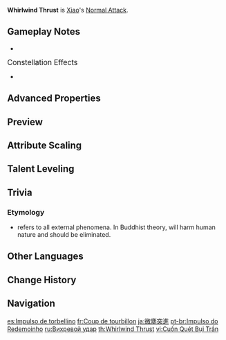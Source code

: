 {{Talent Infobox
|image         = Talent Whirlwind Thrust.png
|character     = Xiao
|type          = Normal Attack
|info          = '''Normal Attack'''<br>Performs up to 6 consecutive spear strikes.<br><br>'''Charged Attack'''<br>Consumes a certain amount of Stamina to perform an upward thrust.<br><br>'''Plunging Attack'''<br>Plunges from mid-air to strike the ground below, damaging opponents along the path and dealing [[AoE]] DMG upon impact.<br>Xiao does not take DMG from performing [[Plunging Attack]]s.
|hit1          = 27.5–52.0%+27.5–52.0%
|hit2          = 56.9–107.4%
|hit3          = 68.6–129.3%
|hit4          = 37.7–71.0%+37.7–71.0%
|hit5          = 71.5–135.0%
|hit6          = 95.8–180.8%
|charged       = 121–228%
|chargedStamina= 25
|plunge        = 82–173%
|plungeLow     = 164–346%
|plungeHigh    = 204–433%
|scale_att1    = ATK
|utility1      = Plunging
}}
'''Whirlwind Thrust''' is [[Xiao]]'s [[Normal Attack]].

==Gameplay Notes==
* {{Talent Note|conversion|character=Xiao|talent=Bane of All Evil|Anemo|15}}
;<big>Constellation Effects</big>
*{{Talent Note|constellation|6|Conqueror of Evil: Guardian Yaksha}}

==Advanced Properties==
{{For|Normal, Charged, and Plunging Attack properties under the effects of [[Bane of All Evil]]|Bane of All Evil#Advanced Properties}}
{{Advanced Properties
|title   = Normal Attack 1-Hit A
|gu      = 1U
|icdtag  = Normal Attack
|icdtype = 2.5s/3 Hits
|poise   = 25.08
|impulse = 3

|title2   = Normal Attack 1-Hit B
|gu2      = 1U
|icdtag2  = Normal Attack
|icdtype2 = 2.5s/3 Hits
|poise2   = 25.08
|impulse2 = 2

|title3   = Normal Attack 2-Hit
|gu3      = 1U
|icdtag3  = Normal Attack
|icdtype3 = 2.5s/3 Hits
|poise3   = 51.76
|impulse3 = 3

|title4   = Normal Attack 3-Hit
|gu4      = 1U
|icdtag4  = Normal Attack
|icdtype4 = 2.5s/3 Hits
|poise4   = 62.32
|impulse4 = 3

|title5   = Normal Attack 4-Hit A
|gu5      = 1U
|icdtag5  = Normal Attack
|icdtype5 = 2.5s/3 Hits
|poise5   = 34.28
|impulse5 = 2

|title6   = Normal Attack 4-Hit B
|gu6      = 1U
|icdtag6  = Normal Attack
|icdtype6 = 2.5s/3 Hits
|poise6   = 34.28
|impulse6 = 2

|title7   = Normal Attack 5-Hit
|gu7      = 1U
|icdtag7  = Normal Attack
|icdtype7 = 2.5s/3 Hits
|poise7   = 65.04
|impulse7 = 3

|title8   = Normal Attack 6-Hit
|gu8      = 1U
|icdtag8  = Normal Attack
|icdtype8 = 2.5s/3 Hits
|poise8   = 87.12
|impulse8 = 6

|title9   = Charged Attack
|gu9      = 1U
|icdtag9  = Charged Attack
|icdtype9 = 0.5s
|poise9   = 120
|impulse9 = 7

|title10   = Plunging Attack Collision
|gu10      = 0U
|icdtag10  = none
|poise10   = 25
|impulse10 = 2

|title11   = Low Plunge
|gu11      = 1U
|icdtag11  = none
|poise11   = 100
|impulse11 = 4
|blunt11   = 1

|title12   = High Plunge
|gu12      = 1U
|icdtag12  = none
|poise12   = 150
|impulse12 = 7
|blunt12   = 1
}}

==Preview==
{{Preview
|file1    = Whirlwind Thrust Normal Preview
|caption1 = Normal Attack

|file2    = Whirlwind Thrust Charged Preview
|caption2 = Charged Attack

|file3    = Whirlwind Thrust Plunging Preview
|caption3 = Plunging Attack
}}

==Attribute Scaling==
{{Talent Scaling
|talentType=Normal Attack
|levels=11
|order=hit1,hit2,hit3,hit4,hit5,hit6,charged_title,charged,stamina,plunge_title,plunge,plungelow,plungehigh
|titles=1-Hit DMG (%),2-Hit DMG (%),3-Hit DMG (%),4-Hit DMG (%),5-Hit DMG (%),6-Hit DMG (%),Charged Attack,Charged Attack DMG (%),Charged Attack Stamina Cost,Plunging Attack,Plunge DMG (%),Low Plunge DMG (%),High Plunge DMG (%)
|hit1_1=27.54+27.54
|hit1_2=29.42+29.42
|hit1_3=31.3+31.3
|hit1_4=33.8+33.8
|hit1_5=35.68+35.68
|hit1_6=37.87+37.87
|hit1_7=40.69+40.69
|hit1_8=43.51+43.51
|hit1_9=46.32+46.32
|hit1_10=49.14+49.14
|hit1_11=51.96+51.96
|hit2_1=56.94
|hit2_2=60.82
|hit2_3=64.7
|hit2_4=69.88
|hit2_5=73.76
|hit2_6=78.29
|hit2_7=84.11
|hit2_8=89.93
|hit2_9=95.76
|hit2_10=101.58
|hit2_11=107.4
|hit3_1=68.55
|hit3_2=73.23
|hit3_3=77.9
|hit3_4=84.13
|hit3_5=88.81
|hit3_6=94.26
|hit3_7=101.27
|hit3_8=108.28
|hit3_9=115.29
|hit3_10=122.3
|hit3_11=129.31
|hit4_1=37.66+37.66
|hit4_2=40.23+40.23
|hit4_3=42.8+42.8
|hit4_4=46.22+46.22
|hit4_5=48.79+48.79
|hit4_6=51.79+51.79
|hit4_7=55.64+55.64
|hit4_8=59.49+59.49
|hit4_9=63.34+63.34
|hit4_10=67.2+67.2
|hit4_11=71.05+71.05
|hit5_1=71.54
|hit5_2=76.42
|hit5_3=81.3
|hit5_4=87.8
|hit5_5=92.68
|hit5_6=98.37
|hit5_7=105.69
|hit5_8=113.01
|hit5_9=120.32
|hit5_10=127.64
|hit5_11=134.96
|hit6_1=95.83
|hit6_2=102.37
|hit6_3=108.9
|hit6_4=117.61
|hit6_5=124.15
|hit6_6=131.77
|hit6_7=141.57
|hit6_8=151.37
|hit6_9=161.17
|hit6_10=170.97
|hit6_11=180.77
|charged_1=121.09
|charged_2=129.34
|charged_3=137.6
|charged_4=148.61
|charged_5=156.86
|charged_6=166.5
|charged_7=178.88
|charged_8=191.26
|charged_9=203.65
|charged_10=216.03
|charged_11=228.42
|stamina=25
|plunge_1=81.83
|plunge_2=88.49
|plunge_3=95.16
|plunge_4=104.67
|plunge_5=111.33
|plunge_6=118.94
|plunge_7=129.41
|plunge_8=139.88
|plunge_9=150.35
|plunge_10=161.76
|plunge_11=173.18
|plungelow_1=163.63
|plungelow_2=176.95
|plungelow_3=190.27
|plungelow_4=209.3
|plungelow_5=222.62
|plungelow_6=237.84
|plungelow_7=258.77
|plungelow_8=279.7
|plungelow_9=300.63
|plungelow_10=323.46
|plungelow_11=346.29
|plungehigh_1=204.39
|plungehigh_2=221.02
|plungehigh_3=237.66
|plungehigh_4=261.42
|plungehigh_5=278.06
|plungehigh_6=297.07
|plungehigh_7=323.21
|plungehigh_8=349.36
|plungehigh_9=375.5
|plungehigh_10=404.02
|plungehigh_11=432.54
}}

==Talent Leveling==
{{Talent Upgrade|Xiao}}

==Trivia==
===Etymology===
* {{zh|s=尘|t=塵|rm=Chén|tl=Dust}} refers to all external phenomena. In Buddhist theory, {{zh|s=尘|t=塵|rm=chén}} will harm human nature and should be eliminated.

==Other Languages==
{{Other Languages
|en      = Whirlwind Thrust
|zhs     = 卷积微尘
|zhs_rm  = Juǎnjī Wēichén
|zht     = 捲積微塵
|zht_rm  = Juǎnjī Wéichén
|zh_tl   = Whirling Up Particle Dust
|ja      = 微塵突進
|ja_rm   = Mijin-Tosshin
|ja_tl   = Particle Dust Rush
|ko      = 권적미진
|ko_rm   = Gwonjeokmijin
|ko_tl   = Whirling Up Particle Dust
|es      = Impulso de torbellino
|es_tl   = Whirlpool Boost
|fr      = Coup de tourbillon
|fr_tl   = Whirlwind Blow
|ru      = Вихревой удар
|ru_tl   = Vortex Thrust
|th      = Whirlwind Thrust
|vi      = Cuốn Quét Bụi Trần
|vi_tl   = 
|de      = Aufgewirbelter Staub
|de_tl   = Whirled Up Dust
|id      = Whirlwind Thrust
|pt      = Impulso do Redemoinho
|pt_tl   = 
|tr      = Kasırga Saldırısı
|tr_tl   = Hurricane Strike
|it      = Scossa di turbine
|it_tl   = Jolt of Whirlwind
}}

==Change History==
{{Change History|1.3}}

==Navigation==
{{Talent Navbox|Xiao}}

[[es:Impulso de torbellino]]
[[fr:Coup de tourbillon]]
[[ja:微塵突進]]
[[pt-br:Impulso do Redemoinho]]
[[ru:Вихревой удар]]
[[th:Whirlwind Thrust]]
[[vi:Cuốn Quét Bụi Trần]]